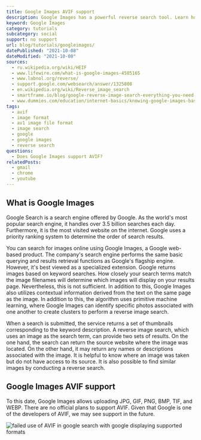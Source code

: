 ```yaml
---
title: Google Images AVIF support
description: Google Images has a powerful reverse search tool. Learn how to use AVIF images within Google Images.
keyword: Google Images
category: tutorials
subcategory: social
support: no support
url: blog/tutorials/googleimages/
datePublished: "2021-10-08"
dateModified: "2021-10-08"
sources:
  - ru.wikipedia.org/wiki/HEIF
  - www.lifewire.com/what-is-google-images-4585165
  - www.labnol.org/reverse/
  - support.google.com/websearch/answer/1325808
  - en.wikipedia.org/wiki/Reverse_image_search
  - smartframe.io/blog/google-reverse-image-search-everything-you-need-to-know/
  - www.dummies.com/education/internet-basics/knowing-google-images-basics/
tags:
  - avif
  - image format
  - av1 image file format
  - image search
  - google
  - google images
  - reverse search
questions:
  - Does Google Images support AVIF?
relatedPosts:
  - gmail
  - chrome
  - youtube
---
```


## What is Google Images

Google Search is a search engine offered by Google. As the world's most popular search engine, it handles over 3.5 billion searches each day. Furthermore, it is the most visited website on the internet. Google uses a priority ranking system to determine the order of search results.

You can search for images online using Google Images, a Google web-based product. The company's search engine performs the same basic querying and results retrieval functions as Google's flagship engine. However, it's best viewed as a specialized extension. Google returns images based on keyword searches. How closely your search terms match the image filenames will determine which images will display on your results page. Nevertheless, this is not sufficient. In addition to this, Google Images also utilizes contextual information derived from the text on the same page as the image. In addition to this, the algorithm uses primitive machine learning, where Google Images can identify specific photos associated with one another to create clusters to perform a reverse image search.

When a search is submitted, the service returns a set of thumbnails corresponding to the keyword description. A reverse image search, which uses an image as the search term, can provide two sets of results. On the one hand, the search can return the source website where the image was located. On the other hand, it may return any names or descriptions associated with the image. It is helpful to know where an image was taken but do not have access to its source. It is also possible to find similar images by conducting a reverse search.

## Google Images AVIF support

To this date, Google Images allows uploading JPG, GIF, PNG, BMP, TIF, and WEBP. There are no official plans to support AVIF. Given that Google is one of the developers of AVIF, we may see support in the future.

<Image
  src="googlesearch"
  alt="failed use of AVIF in google search with google displaying supported formats"
/>
